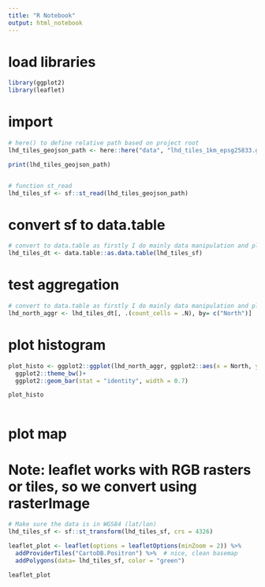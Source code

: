 ```yaml
---
title: "R Notebook"
output: html_notebook
---
```


# load libraries
```r
library(ggplot2)
library(leaflet)
```


# import

```r
# here() to define relative path based on project root 
lhd_tiles_geojson_path <- here::here("data", "lhd_tiles_1km_epsg25833.geojson") 

print(lhd_tiles_geojson_path)


# function st_read
lhd_tiles_sf <- sf::st_read(lhd_tiles_geojson_path)
```


# convert sf to data.table
```r
# convert to data.table as firstly I do mainly data manipulation and plotting
lhd_tiles_dt <- data.table::as.data.table(lhd_tiles_sf)
```

# test aggregation
```r
# convert to data.table as firstly I do mainly data manipulation and plotting
lhd_north_aggr <- lhd_tiles_dt[, .(count_cells = .N), by= c("North")]
```



# plot histogram
```r

plot_histo <- ggplot2::ggplot(lhd_north_aggr, ggplot2::aes(x = North, y = count_cells, fill = count_cells)) +
  ggplot2::theme_bw()+
  ggplot2::geom_bar(stat = "identity", width = 0.7) 

plot_histo



```
# plot map 

# Note: leaflet works with RGB rasters or tiles, so we convert using rasterImage

```r

# Make sure the data is in WGS84 (lat/lon)
lhd_tiles_sf <- sf::st_transform(lhd_tiles_sf, crs = 4326)

leaflet_plot <- leaflet(options = leafletOptions(minZoom = 2)) %>%
  addProviderTiles("CartoDB.Positron") %>%  # nice, clean basemap
  addPolygons(data= lhd_tiles_sf, color = "green")

leaflet_plot




```

